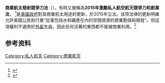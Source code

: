 {{Infobox U.S. legislation
| shorttitle        = 2015年商業航太發射競爭力法
| othershorttitles  = 2015年空間資源勘探和利用法，2015年促進私營航空航太競爭力和創業法
| longtitle         = 通過鼓勵私營部門投資和創造更穩定和可預測的監管條件，以及為其他目的，為發展中的商業航太業創造一個有利於增長的環境
| colloquialacronym =
| nickname          = 2015年空間法
| enacted by        = 第114届
| effective date    = 2015年11月25日
| public law url    = 
| cite public law   = {{uspl|114|90}}
| cite statutes at large = <!-- {{usstat|114|TBD}} -->
| acts amended    =
| acts repealed   = 
| title amended   = 
| sections created =
| sections amended = 
| leghisturl      = https://www.congress.gov/bill/114th-congress/house-bill/2262
| introducedin    = [[美国众议院|众议院]]
| introducedbill  = {{USBill|114|H.R.|2262}}
| introducedby    = [[凱文·麥卡錫_(加利福尼亞州政治家)|凯文·麦卡锡]] ([[Republican_Party_(United_States)|R]]-[[California|CA]])
| introduceddate  = 2015年5月12日
| committees      = {{link-en|美國眾議院科學、空間和技術委員會|United States House Committee on Science, Space and Technology|眾議院科學、空間和技術委員會}}、{{link-en|美國參議院商業、科學和運輸委員會|United States Senate Committee on Commerce, Science, and Transportation|參議院商業、科學和運輸委員會}}
| passedbody1     = 众议院
| passeddate1     = 2015年5月21日
| passedvote1     = 284–133
| passedbody2     = [[美国参议院|参议院]]
| passedas2       = <!-- used if the second body changes the name of the legislation -->
| passeddate2     = 2015年11月11日<ref name="jurist20151113">{{cite news |last1=Tuttle |first1=Kasey |title=Senate approves bill to legalize space mining |url=http://jurist.org/paperchase/2015/11/senate-approves-bill-to-legalize-space-mining.php |accessdate=16 November 2015 |work=JURIST |date=2015-11-13 |archive-date=2018-06-09 |archive-url=https://web.archive.org/web/20180609005445/http://www.jurist.org/paperchase/2015/11/senate-approves-bill-to-legalize-space-mining.php }}</ref> 
| passedvote2     = 一致同意
| conferencedate  = 
| agreedbody3     = 众议院
| agreeddate3     = 2015年11月16日
| agreedvote3     = 口頭表決
| signedpresident = [[贝拉克·奥巴马|贝拉克·奥巴马]]
| signeddate      = 2015年11月25日
| amendments      = 
| SCOTUS cases    = 
}}
'''商業航太發射競爭力法'''（{{lang-en|Commercial Space Launch Competitiveness Act}}），有時又被稱為'''2015年激勵私人航空航天競爭力和創業法'''，<!--the alternate title is contained within the law itself:  "This title may be cited as the 'Spurring Private Aerospace Competitiveness and Entrepreneurship Act of 2015' or 'SPACE Act of 2015'.--><ref name=hr2262>{{cite web |url=https://www.congress.gov/bill/114th-congress/house-bill/2262 |title=H.R.2262 - 114th Congress (2015-2016): U.S. Commercial Space Launch Competitiveness Act |date=25 November 2015 |work=congress.gov |accessdate=30 November 2015 |archive-date=2015-11-19 |archive-url=https://web.archive.org/web/20151119195538/https://www.congress.gov/bill/114th-congress/house-bill/2262 }}</ref>是[[美國政府|美國政府]]對其商業航太用途的更新，於2015年立法。该项法律的更新明確允許美國公民和行業“從事包括水和礦產在內的空間資源的商業勘探和開發”。但這項權利不適用於[[外星生命|外星生命]]，因此任何活著的東西都不能被商業利用。<ref name=wired20151112>{{cite web|url=https://www.wired.co.uk/news/archive/2015-11/12/how-to-mine-asteroids-for-fun-and-profit|title=Space Act of 2015: American companies could soon mine asteroids for profitv|author=|date=|work=Wired UK|accessdate=30 November 2015|archive-date=2015-12-04|archive-url=https://web.archive.org/web/20151204145256/http://www.wired.co.uk/news/archive/2015-11/12/how-to-mine-asteroids-for-fun-and-profit}}</ref>

== 参考资料 ==
{{Reflist}}

[[Category:私人航天|Category:私人航天]]
[[Category:商業航天|Category:商業航天]]